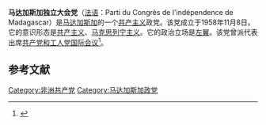 {{expand|time=2015-01-11T10:12:38+00:00}}
{{共产党}}
'''马达加斯加独立大会党'''（[[法语|法语]]：Parti du Congrès de l'indépendence de Madagascar）是[[马达加斯加|马达加斯加]]的一个[[共产主义|共产主义]]政党。该党成立于1958年11月8日。它的意识形态是[[共产主义|共产主义]]、[[马克思列宁主义|马克思列宁主义]]。它的政治立场是[[左翼|左翼]]。该党曾派代表出席[[共产党和工人党国际会议|共产党和工人党国际会议]]<ref name="Participants List">{{Cite web|authors=IMCWP|title=Participants List|url=http://www.solidnet.org/article/20-IMCWP-Participants-List/|work=IMCWP|language=en|accessdate=16 February 2019|archive-date=2019-07-17|archive-url=https://web.archive.org/web/20190717032251/http://www.solidnet.org/article/20-IMCWP-Participants-List/|dead-url=no}}</ref>。

== 参考文献 ==
{{reflist}}

[[Category:非洲共产党|Category:非洲共产党]]
[[Category:马达加斯加政党|Category:马达加斯加政党]]